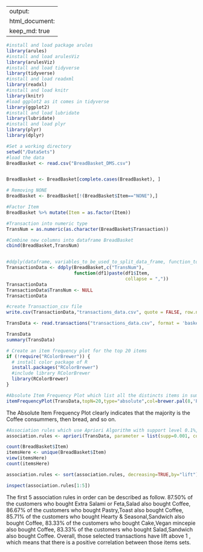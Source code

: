 
---
output: 
  html_document:
    keep_md: true
--- 

```r
#install and load package arules
library(arules)
#install and load arulesViz
library(arulesViz)
#install and load tidyverse
library(tidyverse)
#install and load readxml
library(readxl)
#install and load knitr
library(knitr)
#load ggplot2 as it comes in tidyverse
library(ggplot2)
#install and load lubridate
library(lubridate)
#install and load plyr
library(plyr)
library(dplyr)

#Set a working directory
setwd("/DataSets")
#load the data
BreadBasket <- read.csv("BreadBasket_DMS.csv")


BreadBasket <- BreadBasket[complete.cases(BreadBasket), ]

# Removing NONE
BreadBasket <- BreadBasket[!(BreadBasket$Item=="NONE"),]

#Factor Item 
BreadBasket %>% mutate(Item = as.factor(Item)) 

#Transaction into numeric type
TransNum = as.numeric(as.character(BreadBasket$Transaction))

#Combine new columns into dataframe BreadBasket
cbind(BreadBasket,TransNum)


#ddply(dataframe, variables_to_be_used_to_split_data_frame, function_to_be_applied)
TransactionData <- ddply(BreadBasket,c("TransNum"),
                         function(df1)paste(df1$Item,
                                            collapse = ","))
TransactionData
TransactionData$TransNum <- NULL
TransactionData

#create Transaction_csv file
write.csv(TransactionData,"transactions_data.csv", quote = FALSE, row.names = FALSE)

TransData <- read.transactions("transactions_data.csv", format = 'basket', sep=',')

TransData
summary(TransData)

# Create an item frequency plot for the top 20 items
if (!require("RColorBrewer")) {
  # install color package of R
  install.packages("RColorBrewer")
  #include library RColorBrewer
  library(RColorBrewer)
}

#Absolute Item Frequency Plot which list all the distincts items in summary
itemFrequencyPlot(TransData,topN=20,type="absolute",col=brewer.pal(8,'Pastel2'), main="Absolute Item Frequency Plot")

```

The Absolute Item Frequency Plot clearly indicates that the majority is the Coffee consummers, then bread, and so on.


```r

#Association rules which use Apriori Algorithm with support level 0.1%, and confidence level of 80%
association.rules <- apriori(TransData, parameter = list(supp=0.001, conf=0.80))

count(BreadBasket$Item)
itemsHere <- unique(BreadBasket$Item)
view(itemsHere)
count(itemsHere)

association.rules <- sort(association.rules, decreasing=TRUE,by="lift")

inspect(association.rules[1:5])

```

The first 5 association rules in order can be described as follow. 
87.50% of the customers who bought Extra Salami or Feta,Salad also bought Coffee,
86.67% of the customers who bought Pastry,Toast also bought Coffee,
85.71% of the customers who bought Hearty & Seasonal,Sandwich also bought Coffee,
83.33% of the customers who bought Cake,Vegan mincepie also bought Coffee,
83.33% of the customers who bought Salad,Sandwich also bought Coffee.
Overall, those selected transactions have lift above 1 , which means that there is a positive correlation between those items sets.

